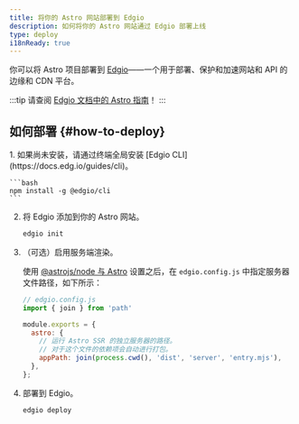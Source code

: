 ```yaml
---
title: 将你的 Astro 网站部署到 Edgio
description: 如何将你的 Astro 网站通过 Edgio 部署上线
type: deploy
i18nReady: true
---
```


你可以将 Astro 项目部署到 [Edgio](https://www.edg.io/)——一个用于部署、保护和加速网站和 API 的边缘和 CDN 平台。

:::tip
请查阅 [Edgio 文档中的 Astro 指南](https://docs.edg.io/guides/astro)！
:::

## 如何部署 \{#how-to-deploy\}

<Steps>
1. 如果尚未安装，请通过终端全局安装 [Edgio CLI](https://docs.edg.io/guides/cli)。

    ```bash
    npm install -g @edgio/cli
    ```

2. 将 Edgio 添加到你的 Astro 网站。

    ```bash
    edgio init
    ```

3. （可选）启用服务端渲染。

    使用 [@astrojs/node 与 Astro](/zh-cn/guides/integrations-guide/node/) 设置之后，在 `edgio.config.js` 中指定服务器文件路径，如下所示：
    ```js ins={2,5-9}
    // edgio.config.js
    import { join } from 'path'

    module.exports = {
      astro: {
        // 运行 Astro SSR 的独立服务器的路径。
        // 对于这个文件的依赖项会自动进行打包。
        appPath: join(process.cwd(), 'dist', 'server', 'entry.mjs'),
      },
    };
    ```

4. 部署到 Edgio。

    ```bash
    edgio deploy
    ```
</Steps>